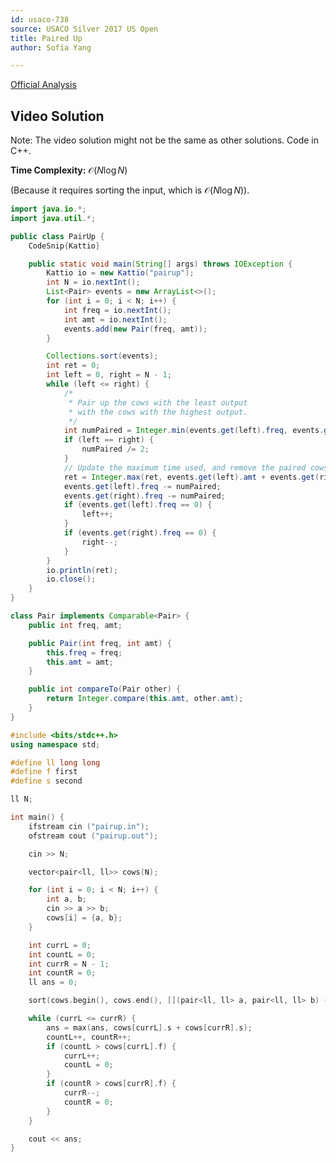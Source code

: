 ```yaml
---
id: usaco-738
source: USACO Silver 2017 US Open
title: Paired Up
author: Sofia Yang

---
```


[Official Analysis](http://www.usaco.org/current/data/sol_pairup_silver_open17.html)

## Video Solution

Note: The video solution might not be the same as other solutions. Code in C++.
<Youtube id="yIoUWlzH_7w" />

**Time Complexity:** $\mathcal{O}(N\log N)$

(Because it requires sorting the input, which is $\mathcal{O}(N\log N)$).


<LanguageSection>

<JavaSection>


``` java
import java.io.*;
import java.util.*;

public class PairUp {
	CodeSnip{Kattio}

	public static void main(String[] args) throws IOException {
		Kattio io = new Kattio("pairup");
		int N = io.nextInt();
		List<Pair> events = new ArrayList<>();
		for (int i = 0; i < N; i++) {
			int freq = io.nextInt();
			int amt = io.nextInt();
			events.add(new Pair(freq, amt));
		}

		Collections.sort(events);
		int ret = 0;
		int left = 0, right = N - 1;
		while (left <= right) {
			/*
			 * Pair up the cows with the least output
			 * with the cows with the highest output.
			 */
			int numPaired = Integer.min(events.get(left).freq, events.get(right).freq);
			if (left == right) {
				numPaired /= 2;
			}
			// Update the maximum time used, and remove the paired cows.
			ret = Integer.max(ret, events.get(left).amt + events.get(right).amt);
			events.get(left).freq -= numPaired;
			events.get(right).freq -= numPaired;
			if (events.get(left).freq == 0) {
				left++;
			}
			if (events.get(right).freq == 0) {
				right--;
			}
		}
		io.println(ret);
		io.close();
	}
}

class Pair implements Comparable<Pair> {
	public int freq, amt;

	public Pair(int freq, int amt) {
		this.freq = freq;
		this.amt = amt;
	}

	public int compareTo(Pair other) {
		return Integer.compare(this.amt, other.amt);
	}
}
```

</JavaSection>

<CPPSection>


```cpp
#include <bits/stdc++.h>
using namespace std;

#define ll long long
#define f first
#define s second

ll N;

int main() {
	ifstream cin ("pairup.in");
	ofstream cout ("pairup.out");

	cin >> N;

	vector<pair<ll, ll>> cows(N);

	for (int i = 0; i < N; i++) {
		int a, b;
		cin >> a >> b;
		cows[i] = {a, b};
	}

	int currL = 0;
	int countL = 0;
	int currR = N - 1;
	int countR = 0;
	ll ans = 0;

	sort(cows.begin(), cows.end(), [](pair<ll, ll> a, pair<ll, ll> b) {return a.s < b.s;});

	while (currL <= currR) {
		ans = max(ans, cows[currL].s + cows[currR].s);
		countL++, countR++;
		if (countL > cows[currL].f) {
			currL++;
			countL = 0;
		}
		if (countR > cows[currR].f) {
			currR--;
			countR = 0;
		}
	}

	cout << ans;
}
```

</CPPSection>


</LanguageSection>
